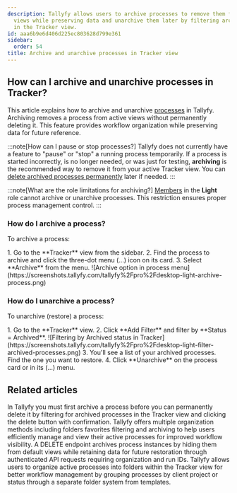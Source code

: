 ```yaml
---
description: Tallyfy allows users to archive processes to remove them from active
  views while preserving data and unarchive them later by filtering archived processes
  in the Tracker view.
id: aaa6b9e6d406d225ec803628d799e361
sidebar:
  order: 54
title: Archive and unarchive processes in Tracker view
---
```



## How can I archive and unarchive processes in Tracker?

This article explains how to archive and unarchive [processes](/products/pro/tracking-and-tasks/processes/) in Tallyfy. Archiving removes a process from active views without permanently deleting it. This feature provides workflow organization while preserving data for future reference.

:::note[How can I pause or stop processes?]
Tallyfy does not currently have a feature to "pause" or "stop" a running process temporarily. If a process is started incorrectly, is no longer needed, or was just for testing, **archiving** is the recommended way to remove it from your active Tracker view. You can [delete archived processes permanently](/products/pro/tracking-and-tasks/processes/edit-processes/how-can-i-delete-a-process-in-tallyfy/) later if needed.
:::

:::note[What are the role limitations for archiving?]
[Members](/products/pro/documenting/members/) in the **Light** role cannot archive or unarchive processes. This restriction ensures proper process management control.
:::

### How do I archive a process?

To archive a process:

<Steps>
1. Go to the **Tracker** view from the sidebar.
2. Find the process to archive and click the three-dot menu (...) icon on its card.
3. Select **Archive** from the menu.
   ![Archive option in process menu](https://screenshots.tallyfy.com/tallyfy%2Fpro%2Fdesktop-light-archive-process.png)
</Steps>

### How do I unarchive a process?

To unarchive (restore) a process:

<Steps>
1. Go to the **Tracker** view.
2. Click **Add Filter** and filter by **Status = Archived**.
   ![Filtering by Archived status in Tracker](https://screenshots.tallyfy.com/tallyfy%2Fpro%2Fdesktop-light-filter-archived-processes.png)
3. You'll see a list of your archived processes. Find the one you want to restore.
4. Click **Unarchive** on the process card or in its (...) menu.
</Steps>


## Related articles
<CardGrid>
<LinkTitleCard header="<b>Edit Processes > Delete a process</b>" href="/products/pro/tracking-and-tasks/processes/edit-processes/how-can-i-delete-a-process-in-tallyfy/" > In Tallyfy you must first archive a process before you can permanently delete it by filtering for archived processes in the Tracker view and clicking the delete button with confirmation. </LinkTitleCard>
<LinkTitleCard header="<b>Tracker View > Organize processes</b>" href="/products/pro/tracking-and-tasks/tracker-view/organize-processes/" > Tallyfy offers multiple organization methods including folders favorites filtering and archiving to help users efficiently manage and view their active processes for improved workflow visibility. </LinkTitleCard>
<LinkTitleCard header="<b>Processes > Archive process</b>" href="/products/pro/integrations/open-api/code-samples/processes/archive-process/" > A DELETE endpoint archives process instances by hiding them from default views while retaining data for future restoration through authenticated API requests requiring organization and run IDs. </LinkTitleCard>
<LinkTitleCard header="<b>Organize Processes > Organize processes into folders</b>" href="/products/pro/tracking-and-tasks/tracker-view/organize-processes/how-can-i-add-tasks-to-folders-in-tallyfy/" > Tallyfy allows users to organize active processes into folders within the Tracker view for better workflow management by grouping processes by client project or status through a separate folder system from templates. </LinkTitleCard>
</CardGrid>